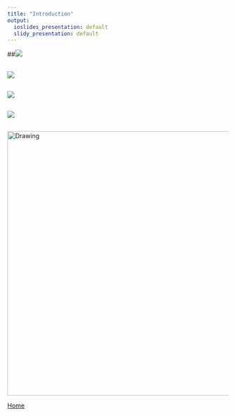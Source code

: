 ```yaml
---
title: "Introduction"
output:
  ioslides_presentation: default
  slidy_presentation: default
---
```


##![](Slide2.png)



## ![](Slide3.png)



## ![](Slide4.png)

## ![](Slide5.png)

## 

<img src="Slide6.png" alt="Drawing" style="width: 600px;"/>

[Home](https://nceas.github.io/oss-fishteam/)

